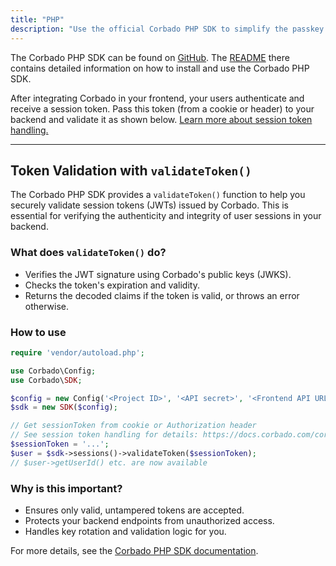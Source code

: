 ```yaml
---
title: "PHP"
description: "Use the official Corbado PHP SDK to simplify the passkey and session management integration in your PHP applications."
---
```


The Corbado PHP SDK can be found on [GitHub](https://github.com/corbado/corbado-php). The [README](https://github.com/corbado/corbado-php) there contains detailed information on how to install and use the Corbado PHP SDK.

After integrating Corbado in your frontend, your users authenticate and receive a session token. Pass this token (from a cookie or header) to your backend and validate it as shown below. [Learn more about session token handling.](/corbado-complete/sessions/session-token-handling)

---

## Token Validation with `validateToken()`

The Corbado PHP SDK provides a `validateToken()` function to help you securely validate session tokens (JWTs) issued by Corbado. This is essential for verifying the authenticity and integrity of user sessions in your backend.

### What does `validateToken()` do?
- Verifies the JWT signature using Corbado's public keys (JWKS).
- Checks the token's expiration and validity.
- Returns the decoded claims if the token is valid, or throws an error otherwise.

### How to use

```php
require 'vendor/autoload.php';

use Corbado\Config;
use Corbado\SDK;

$config = new Config('<Project ID>', '<API secret>', '<Frontend API URL>', '<Backend API URL>');
$sdk = new SDK($config);

// Get sessionToken from cookie or Authorization header
// See session token handling for details: https://docs.corbado.com/corbado-complete/sessions/session-token-handling
$sessionToken = '...';
$user = $sdk->sessions()->validateToken($sessionToken);
// $user->getUserId() etc. are now available
```

### Why is this important?
- Ensures only valid, untampered tokens are accepted.
- Protects your backend endpoints from unauthorized access.
- Handles key rotation and validation logic for you.

For more details, see the [Corbado PHP SDK documentation](https://github.com/corbado/corbado-php).
